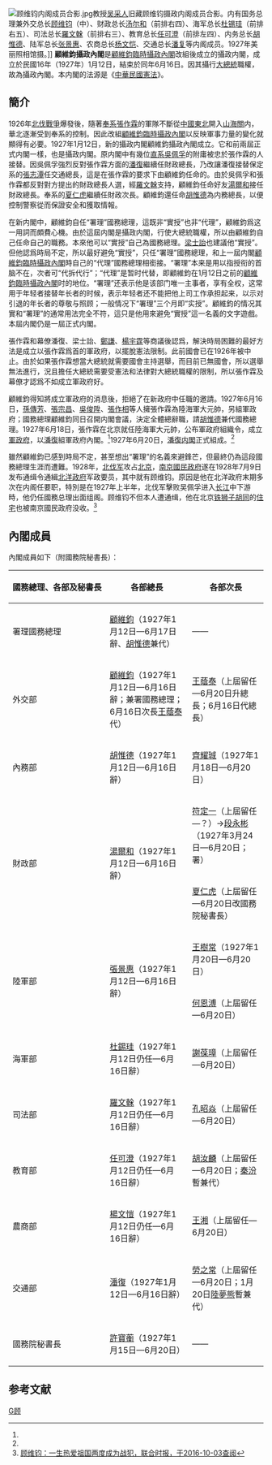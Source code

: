 [[File:顾维钧内阁成员合影.jpg|thumb]]教授[[吴采人|吴采人]]旧藏顾维钧摄政内阁成员合影。内有国务总理兼外交总长[[顾维钧|顾维钧]]（中）、财政总长[[汤尔和|汤尔和]]（前排右四）、海军总长[[杜锡珪|杜锡珪]]（前排右五）、司法总长[[羅文榦|羅文榦]]（前排右三）、教育总长[[任可澄|任可澄]]（前排左四）、内务总长[[胡惟德|胡惟德]]、陆军总长[[张景惠|张景惠]]、农商总长[[杨文恺|杨文恺]]、交通总长[[潘复|潘复]]等内阁成员。1927年美丽照相馆摄。]]
'''顧維鈞攝政內閣'''是[[顧維鈞臨時攝政內閣|顧維鈞臨時攝政內閣]]改組後成立的攝政内閣，成立於民國16年（1927年）1月12日，結束於同年6月16日。因其攝行[[中華民國大總統|大總統]]職權，故為攝政內閣。{{r|one|page=296-300}}本内閣的法源是《[[曹錕憲法|中華民國憲法]]》。

==簡介==
1926年[[北伐戰爭|北伐戰爭]]爆發後，隨著[[奉系|奉系]][[張作霖|張作霖]]的軍隊不斷從[[中國東北|中國東北]]開入[[山海關|山海關]]内，華北逐漸受到奉系的控制。因此改組[[顧維鈞臨時攝政內閣|顧維鈞臨時攝政內閣]]以反映軍事力量的變化就顯得有必要。1927年1月12日，新的攝政内閣顧維鈞攝政內閣成立。它和前兩屆正式内閣一樣，也是攝政内閣。原内閣中有幾位[[直系|直系]][[吳佩孚|吳佩孚]]的附庸被忠於張作霖的人接替。因吳佩孚強烈反對張作霖方面的[[潘復|潘復]]繼續任財政總長，乃改讓潘復接替保定系的[[張志潭|張志潭]]任交通總長，這是在張作霖的要求下由顧維鈞任命的。由於吳佩孚和張作霖都反對對方提出的財政總長人選，經[[羅文榦|羅文榦]]支持，顧維鈞任命好友[[湯爾和|湯爾和]]接任財政總長。奉系的[[夏仁虎|夏仁虎]]繼續任財政次長。顧維鈞還任命[[胡惟德|胡惟德]]為内務總長，以便控制警察從而保證安全和獲取情報。{{r|one|page=296-300}}

在新内閣中，顧維鈞自任“署理”國務總理，這既非“實授”也非“代理”，顧維鈞爲这一用詞而頗費心機。由於這屆内閣是攝政内閣，行使大總統職權，所以由顧維鈞自己任命自己的職務。本來他可以“實授”自己為國務總理。[[梁士詒|梁士詒]]也建議他“實授”。但他認爲時局不定，所以最好避免“實授”，只任“署理”國務總理，和上一屆内閣[[顧維鈞臨時攝政內閣|顧維鈞臨時攝政內閣]]時自己的“代理”國務總理相銜接。“署理”本来是用以指授衔的首脑不在，次者可“代拆代行”；“代理”是暂时代替，即顧維鈞在1月12日之前的[[顧維鈞臨時攝政內閣|顧維鈞臨時攝政內閣]]时的地位。“署理”还表示他是该部门唯一主事者，享有全权，这常用于年轻者接替年长者的时候，表示年轻者还不能把他上司工作承担起来，以示对引退的年长者的尊敬与照顾；一般情况下“署理”三个月即“实授”。顧維鈞的情况其實和“署理”的通常用法完全不符，這只是他用來避免“實授”這一名義的文字遊戲。本屆内閣仍是一屆正式内閣。{{r|one|page=296-300}}

張作霖和幕僚潘復、梁士詒、[[鄭謙|鄭謙]]、[[楊宇霆|楊宇霆]]等商議後認爲，解決時局困難的最好方法是成立以張作霖爲首的軍政府，以擺脫憲法限制。此前國會已在1926年被中止。由於如果張作霖想當大總統就需要國會主持選舉，而目前已無國會，所以選舉無法進行，況且擔任大總統需要受憲法和法律對大總統職權的限制，所以張作霖及幕僚才認爲不如成立軍政府好。{{r|one|page=296-300}}

顧維鈞得知將成立軍政府的消息後，拒絕了在新政府中任職的邀請。{{r|one|page=296-300}}1927年6月16日，[[孫傳芳|孫傳芳]]、[[張宗昌|張宗昌]]、[[吳俊陞|吳俊陞]]、[[張作相|張作相]]等人擁張作霖為陸海軍大元帥，另組軍政府；國務總理顧維鈞同日召開内閣會議，決定全體總辭職，請[[胡惟德|胡惟德]]兼代國務總理。1927年6月18日，張作霖在北京就任陸海軍大元帥，公布軍政府組織令，成立[[安國軍政府|軍政府]]，以[[潘復|潘復]]組軍政府內閣。<ref name="three"/>1927年6月20日，[[潘復内閣|潘復内閣]]正式組成。<ref name="three"/>{{r|two|page=221-222}}

雖然顧維鈞已感到時局不定，甚至想出“署理”的名義來避鋒芒，但最終仍為這段國務總理生涯而遭難。1928年，[[北伐军|北伐军]]攻占[[北京|北京]]，[[南京國民政府|南京國民政府]]遂在1928年7月9日发布通缉令通緝[[北洋政府|北洋政府]]军政要员，其中就有顾维钧。原因是他在北洋政府末期多次在内阁任要职，特別是在1927年上半年，北伐军擊败吴佩孚进入[[长江|长江]]中下游時，他仍任國務总理出面组阁。顾维钧不但本人遭通缉，他在北京[[铁狮子胡同|铁狮子胡同]]的[[孫中山行舘|住宅]]也被南京國民政府没收。<ref>[http://shszx.eastday.com/node2/node4810/node4851/node4864/userobject1ai50234.html 顾维钧：一生热爱祖国两度成为战犯，联合时报，于2016-10-03查阅]</ref>

==內閣成員==
內閣成員如下（附國務院秘書長）：{{r|two|page=31-32}}{{r|two|page=63-64}}

{| class="wikitable" border="1" cellspacing="0" cellpadding="1"
|-
! style="white-space:nowrap" |國務總理、各部及秘書長!!各部總長!!各部次長
|-
!署理國務總理
|[[顧維鈞|顧維鈞]]（1927年1月12日—6月17日辭、[[胡惟德|胡惟德]]兼代）||——
|-
!外交部
|[[顧維鈞|顧維鈞]]（1927年1月12日—6月16日辭；兼署國務總理；6月16日次長[[王蔭泰|王蔭泰]]代）||[[王蔭泰|王蔭泰]]（上屆留任—6月20日升總長；6月16日代總長）
|-
!內務部
|[[胡惟德|胡惟德]]（1927年1月12日—6月16日辭）||[[齊耀珹|齊耀珹]]（1927年1月18日—6月20日）
|-
!rowspan="2"|財政部
|rowspan="2"|[[湯爾和|湯爾和]]（1927年1月12日—6月16日辭）||[[符定一|符定一]]（上屆留任—？）→[[段永彬|段永彬]]（1927年3月24日—6月20日；署）
|-
|[[夏仁虎|夏仁虎]]（上屆留任—6月20日改國務院秘書長）
|-
!rowspan="2"|陸軍部
|rowspan="2"|[[張景惠|張景惠]]（1927年1月12日—6月16日辭）||[[王樹常|王樹常]]（1927年1月20日—6月20日）
|-
|[[何恩溥|何恩溥]]（上屆留任—6月20日）
|-
!海軍部
|[[杜錫珪|杜錫珪]]（1927年1月12日仍任—6月16日辭）||[[謝葆璋|謝葆璋]]（上屆留任—6月20日）
|-
!司法部
|[[羅文榦|羅文榦]]（1927年1月12日仍任—6月16日辭）||[[孔昭焱|孔昭焱]]（上屆留任—6月20日）
|-
!教育部
|[[任可澄|任可澄]]（1927年1月12日仍任—6月16日辭）||[[胡汝麟|胡汝麟]]（上屆留任—6月20日；[[秦汾|秦汾]]暫兼代）
|-
!農商部
|[[楊文愷|楊文愷]]（1927年1月12日仍任—6月16日辭）||[[王湘|王湘]]（上屆留任—6月20日）
|-
!交通部
|[[潘復|潘復]]（1927年1月12日—6月16日辭）||[[勞之常|勞之常]]（上屆留任—6月20日；1月20日[[陸夢熊|陸夢熊]]暫兼代）
|-
!國務院秘書長
|[[許寶蘅|許寶蘅]]（1927年1月15日—6月20日）||——
|}

==参考文献==
{{reflist|refs=
<ref name="one">{{Cite book | author = 顾维钧 | title = 顾维钧回忆录（第一分册）| location = 北京 | publisher = 中华书局 | date = 1983 | pages = | ISBN =  | quote = }}</ref>
<ref name="two">{{Cite book | author = 钱实甫 编著，黄清根 整理 | title = 北洋政府职官年表| location = 上海 | publisher = 华东师范大学出版社 | date = 1991 | pages = | ISBN =  | quote = }}</ref>
<ref name="three">{{Cite book | author = 郭廷以 | title = 中華民國史事日誌（二）| location = 臺北 | publisher = 中央研究院近代史研究所 | date = 1984 | pages = | ISBN =  | quote = }}</ref>
}}

{{北洋時期內閣|[[顧維鈞臨時攝政內閣|顧維鈞臨時攝政內閣]]|顧維鈞攝政內閣|1927年1月12日—6月16日|[[潘復內閣|潘復內閣]]}}
[[Category:中华民国北洋政府内阁|G顾]]